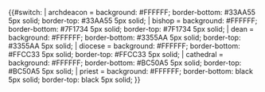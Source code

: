 {{#switch:{{{1|}}}
| archdeacon = background: #FFFFFF; border-bottom: #33AA55 5px solid; border-top: #33AA55 5px solid;
| bishop = background: #FFFFFF; border-bottom: #7F1734 5px solid; border-top: #7F1734 5px solid;
| dean = background: #FFFFFF; border-bottom: #3355AA 5px solid; border-top: #3355AA 5px solid;
| diocese = background: #FFFFFF; border-bottom: #FFCC33 5px solid; border-top: #FFCC33 5px solid;
| cathedral = background: #FFFFFF; border-bottom: #BC50A5 5px solid; border-top: #BC50A5 5px solid;
| priest = background: #FFFFFF; border-bottom: black 5px solid; border-top: black 5px solid;
}}<noinclude>
{{documentation|content=
== 用法 ==
{{para|titlestyle|{{tld|Anglican navbox titlestyle|''type''}}}}

where <code>''type''</code> is one of the following: <code>archdeacon</code>, <code>bishop</code>, <code>dean</code>, <code>diocese</code> or <code>cathedral</code>

}}
{{tsl|en|Category:Anglican denomination navigational boxes||*}}
</noinclude>